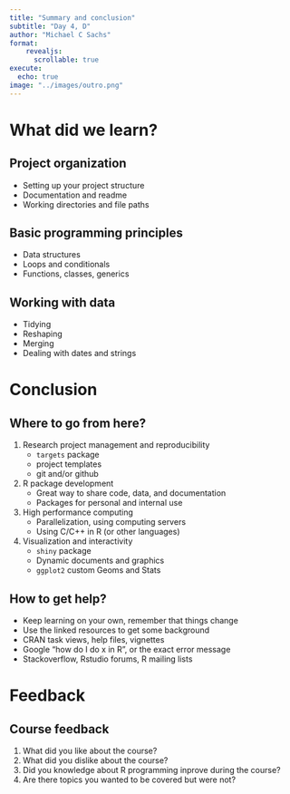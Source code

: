 ```yaml
---
title: "Summary and conclusion"
subtitle: "Day 4, D"
author: "Michael C Sachs"
format: 
    revealjs:
      scrollable: true
execute:
  echo: true
image: "../images/outro.png"
---
```


# What did we learn?

## Project organization

- Setting up your project structure
- Documentation and readme
- Working directories and file paths

## Basic programming principles

- Data structures
- Loops and conditionals
- Functions, classes, generics

## Working with data

- Tidying
- Reshaping
- Merging
- Dealing with dates and strings

# Conclusion

## {background-image="code-lifecycle.png" background-size="auto 90%"}

## Where to go from here? 

1. Research project management and reproducibility
    - `targets` package
    - project templates
    - git and/or github
2. R package development
    - Great way to share code, data, and documentation
    - Packages for personal and internal use
3. High performance computing
    - Parallelization, using computing servers
    - Using C/C++ in R (or other languages)
4. Visualization and interactivity
    - `shiny` package
    - Dynamic documents and graphics
    - `ggplot2` custom Geoms and Stats

## How to get help?

- Keep learning on your own, remember that things change
- Use the linked resources to get some background
- CRAN task views, help files, vignettes
- Google "how do I do x in R", or the exact error message
- Stackoverflow, Rstudio forums, R mailing lists

# Feedback

## Course feedback

1. What did you like about the course? 
2. What did you dislike about the course? 
3. Did you knowledge about R programming inprove during the course? 
4. Are there topics you wanted to be covered but were not?


